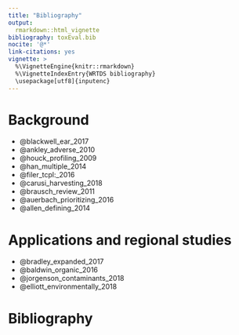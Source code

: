 ```yaml
---
title: "Bibliography"
output: 
  rmarkdown::html_vignette
bibliography: toxEval.bib
nocite: '@*'
link-citations: yes
vignette: >
  %\VignetteEngine{knitr::rmarkdown}
  %\VignetteIndexEntry{WRTDS bibliography}
  \usepackage[utf8]{inputenc}
---
```


# Background

* @blackwell_ear_2017
* @ankley_adverse_2010
* @houck_profiling_2009
* @han_multiple_2014
* @filer_tcpl:_2016
* @carusi_harvesting_2018
* @brausch_review_2011
* @auerbach_prioritizing_2016
* @allen_defining_2014

# Applications and regional studies

* @bradley_expanded_2017
* @baldwin_organic_2016
* @jorgenson_contaminants_2018
* @elliott_environmentally_2018

# Bibliography



